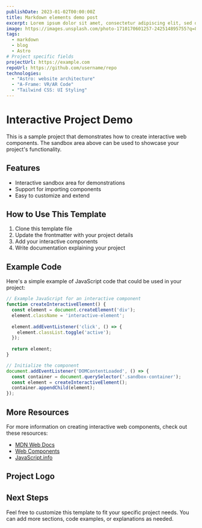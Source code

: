 ```yaml
---
publishDate: 2023-01-02T00:00:00Z
title: Markdown elements demo post
excerpt: Lorem ipsum dolor sit amet, consectetur adipiscing elit, sed do eiusmod tempor incididunt ut labore et dolore magna aliqua.
image: https://images.unsplash.com/photo-1710170601257-242514895755?q=80&w=2832&auto=format&fit=crop
tags:
  - markdown
  - blog
  - Astro
# Project specific fields
projectUrl: https://example.com
repoUrl: https://github.com/username/repo
technologies: 
  - "Astro: website architecture"
  - "A-Frame: VR/AR Code"
  - "Tailwind CSS: UI Styling"
---
```



# Interactive Project Demo

This is a sample project that demonstrates how to create interactive web components. The sandbox area above can be used to showcase your project's functionality.

## Features

- Interactive sandbox area for demonstrations
- Support for importing components
- Easy to customize and extend

## How to Use This Template

1. Clone this template file
2. Update the frontmatter with your project details
3. Add your interactive components
4. Write documentation explaining your project

## Example Code

Here's a simple example of JavaScript code that could be used in your project:

```js
// Example JavaScript for an interactive component
function createInteractiveElement() {
  const element = document.createElement('div');
  element.className = 'interactive-element';
  
  element.addEventListener('click', () => {
    element.classList.toggle('active');
  });
  
  return element;
}

// Initialize the component
document.addEventListener('DOMContentLoaded', () => {
  const container = document.querySelector('.sandbox-container');
  const element = createInteractiveElement();
  container.appendChild(element);
});
```

## More Resources

For more information on creating interactive web components, check out these resources:

- [MDN Web Docs](https://developer.mozilla.org/)
- [Web Components](https://www.webcomponents.org/)
- [JavaScript.info](https://javascript.info/)

## Project Logo

<div style="text-align: center; margin: 2rem 0;">
  <Logo />
</div>

## Next Steps

Feel free to customize this template to fit your specific project needs. You can add more sections, code examples, or explanations as needed.
